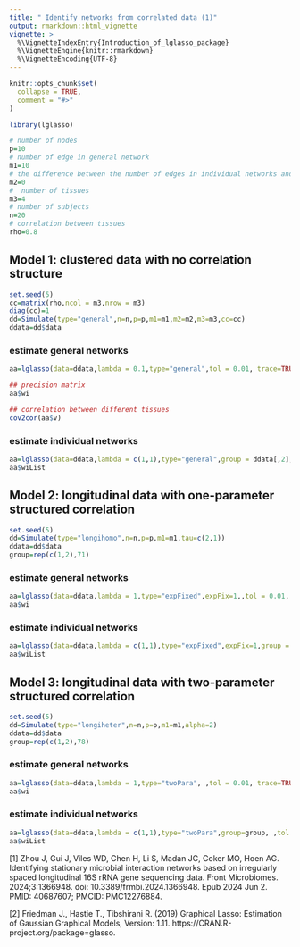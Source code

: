 ```yaml
---
title: " Identify networks from correlated data (1)"
output: rmarkdown::html_vignette
vignette: >
  %\VignetteIndexEntry{Introduction_of_lglasso_package}
  %\VignetteEngine{knitr::rmarkdown}
  %\VignetteEncoding{UTF-8}
---
```


```r
knitr::opts_chunk$set(
  collapse = TRUE,
  comment = "#>"
)
```







```r
library(lglasso)
```



```r
# number of nodes
p=10
# number of edge in general network
m1=10
# the difference between the number of edges in individual networks and general network
m2=0
#  number of tissues
m3=4
# number of subjects
n=20
# correlation between tissues
rho=0.8

```

## Model 1: clustered data with no correlation structure
```r
set.seed(5)
cc=matrix(rho,ncol = m3,nrow = m3)
diag(cc)=1
dd=Simulate(type="general",n=n,p=p,m1=m1,m2=m2,m3=m3,cc=cc)
ddata=dd$data
```



### estimate general networks

```r
aa=lglasso(data=ddata,lambda = 0.1,type="general",tol = 0.01, trace=TRUE)

## precision matrix
aa$wi

## correlation between different tissues
cov2cor(aa$v)
```

### estimate individual networks
```r
aa=lglasso(data=ddata,lambda = c(1,1),type="general",group = ddata[,2], ,tol = 0.01, trace=TRUE)
aa$wiList
```

## Model 2: longitudinal data with one-parameter structured correlation 


```r

set.seed(5)
dd=Simulate(type="longihomo",n=n,p=p,m1=m1,tau=c(2,1))
ddata=dd$data
group=rep(c(1,2),71)
```





### estimate general networks

```r
aa=lglasso(data=ddata,lambda = 1,type="expFixed",expFix=1,,tol = 0.01, trace=TRUE)
aa$wi
```


### estimate individual networks

```r
aa=lglasso(data=ddata,lambda = c(1,1),type="expFixed",expFix=1,group = group, ,tol = 0.01, trace=TRUE)
aa$wiList
```


## Model 3: longitudinal data with two-parameter structured correlation 

```r

set.seed(5)
dd=Simulate(type="longiheter",n=n,p=p,m1=m1,alpha=2)
ddata=dd$data
group=rep(c(1,2),78)
```





### estimate general networks

```r
aa=lglasso(data=ddata,lambda = 1,type="twoPara", ,tol = 0.01, trace=TRUE)
aa$wi
```

### estimate individual networks

```r
aa=lglasso(data=ddata,lambda = c(1,1),type="twoPara",group=group, ,tol = 0.01, trace=TRUE)
aa$wiList
```


[1] Zhou J, Gui J, Viles WD, Chen H, Li S, Madan JC, Coker MO, Hoen AG. Identifying stationary microbial interaction networks based on irregularly spaced longitudinal 16S rRNA gene sequencing data. Front Microbiomes. 2024;3:1366948. doi: 10.3389/frmbi.2024.1366948. Epub 2024 Jun 2. PMID: 40687607; PMCID: PMC12276884.


[2] Friedman J., Hastie T., Tibshirani R. (2019)  Graphical Lasso: Estimation of Gaussian Graphical Models, Version: 1.11. https://CRAN.R-project.org/package=glasso. 


